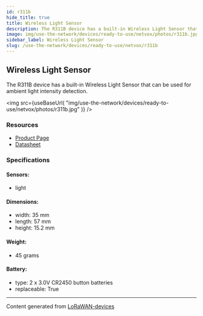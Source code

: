 ```yaml
---
id: r311b
hide_title: true
title: Wireless Light Sensor
description: The R311B device has a built-in Wireless Light Sensor that can be used for ambient light intensity detection.
image: img/use-the-network/devices/ready-to-use/netvox/photos/r311b.jpg
sidebar_label: Wireless Light Sensor
slug: /use-the-network/devices/ready-to-use/netvox/r311b
---
```



## Wireless Light Sensor

The R311B device has a built-in Wireless Light Sensor that can be used for ambient light intensity detection.

<img
src={useBaseUrl(
"img/use-the-network/devices/ready-to-use/netvox/photos/r311b.jpg"
)}
/>

### Resources

- [Product Page](http://www.netvox.com.tw/product.asp?pro=R311B)
- [Datasheet](http://www.netvox.com.tw/um/R311B/R311Bdatasheet.pdf)

### Specifications

#### Sensors:
- light
#### Dimensions:
- width: 35 mm
- length: 57 mm
- height: 15.2 mm
#### Weight: 
- 45 grams
#### Battery: 
- type: 2 x 3.0V CR2450 button batteries
- replaceable: True



---
Content generated from [LoRaWAN-devices](https://github.com/TheThingsNetwork/lorawan-devices)